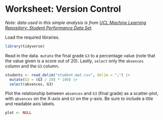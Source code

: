 # Worksheet: Version Control

*Note: data used in this simple analysis is from [UCL Machine Learning Repository: Student Performance Data Set](https://archive.ics.uci.edu/ml/datasets/Student+Performance).*

Load the required libraries.

```r
library(tidyverse)
```

Read in the data.
`mutate` the final grade `G3` to a percentage value
(note that the value given is a score out of 20).
Lastly, `select` only the `absences` column and the `G3` column.

```r
students <- read_delim("student-mat.csv", delim = ";") |> 
  mutate(G3 = (G3 / 20) * 100) |> 
  select(absences, G3)
```

Plot the relationship between `absences` and `G3` (final grade) as a scatter-plot,
with `absences` on the X-axis and `G3` on the y-axis.
Be sure to include a title and readable axis labels.

```r
plot <- NULL
```
